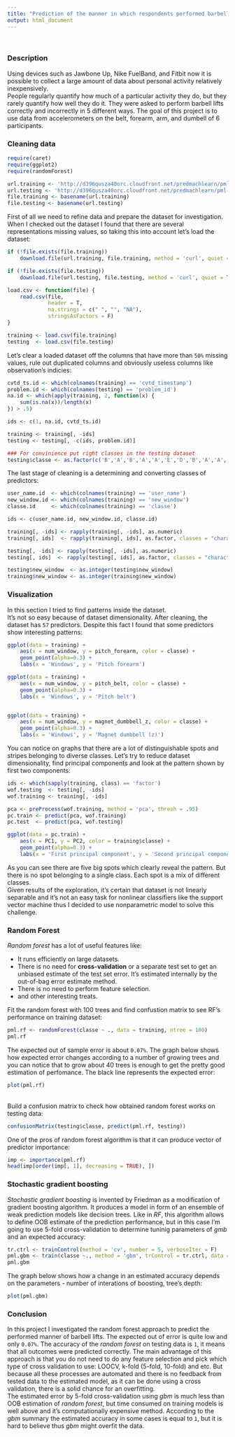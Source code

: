 ```yaml
---
title: "Prediction of the manner in which respondents performed barbell lifts"
output: html_document
---
```

<br/>

### Description

Using devices such as Jawbone Up, Nike FuelBand, and Fitbit now it is possible to collect a large amount of data about personal activity relatively inexpensively. <br/>
People regularly quantify how much of a particular activity they do, but they rarely quantify how well they do it. They were asked to perform barbell lifts correctly and incorrectly in 5 different ways. The goal of this project is to use data from accelerometers on the belt, forearm, arm, and dumbell of 6 participants.

### Cleaning data

```r
require(caret)
require(ggplot2)
require(randomForest)

url.training <- 'http://d396qusza40orc.cloudfront.net/predmachlearn/pml-training.csv'
url.testing <- 'http://d396qusza40orc.cloudfront.net/predmachlearn/pml-testing.csv'
file.training <- basename(url.training)
file.testing <- basename(url.testing)
```

First of all we need to refine data and prepare the dataset for investigation. <br />When I checked out the dataset I found that there are several representations missing values, so taking this into account let's load the dataset:

```r
if (!file.exists(file.training))
    download.file(url.training, file.training, method = 'curl', quiet = T)

if (!file.exists(file.testing))
    download.file(url.testing, file.testing, method = 'curl', quiet = T)

load.csv <- function(file) {
    read.csv(file, 
             header = T,
             na.strings = c(" ", "", "NA"),
             stringsAsFactors = F)
}

training <- load.csv(file.training)
testing  <- load.csv(file.testing)

```

Let's clear a loaded dataset off the columns that have more than `50%` missing values, rule out duplicated columns and obviously useless columns like observation's indicies:

```r
cvtd_ts.id <- which(colnames(training) == 'cvtd_timestamp')
problem.id <- which(colnames(testing) == 'problem_id')
na.id <- which(apply(training, 2, function(x) {
    sum(is.na(x))/length(x)
}) > .5)

ids <- c(1, na.id, cvtd_ts.id)

training <- training[, -ids]
testing <- testing[, -c(ids, problem.id)]
```

```r
### For convinience put right classes in the testing dataset
testing$classe <- as.factor(c('B','A','B','A','A','E','D','B','A','A','B','C','B','A','E','E','A','B','B','B'))
```

The last stage of cleaning is a determining and converting classes of predictors:

```r
user_name.id  <- which(colnames(training) == 'user_name')
new_window.id <- which(colnames(training) == 'new_window')
classe.id     <- which(colnames(training) == 'classe')

ids <- c(user_name.id, new_window.id, classe.id)

training[, -ids] <- rapply(training[, -ids], as.numeric)
training[, ids]  <- rapply(training[, ids], as.factor, classes = "character", how = "replace")

testing[, -ids] <- rapply(testing[, -ids], as.numeric)
testing[, ids]  <- rapply(testing[, ids], as.factor, classes = "character", how = "replace")

testing$new_window  <- as.integer(testing$new_window)
training$new_window <- as.integer(training$new_window)
```

### Visualization

In this section I tried to find patterns inside the dataset.<br/> It's not so easy because of dataset dimensionality. After cleaning, the dataset has `57` predictors. Despite this fact I found that some predictors show interesting patterns:

```r
ggplot(data = training) + 
    aes(x = num_window, y = pitch_forearm, color = classe) +
    geom_point(alpha=0.3) + 
    labs(x = 'Windows', y = 'Pitch forearm')

ggplot(data = training) + 
    aes(x = num_window, y = pitch_belt, color = classe) +
    geom_point(alpha=0.3) +
    labs(x = 'Windows', y = 'Pitch belt')


ggplot(data = training) + 
    aes(x = num_window, y = magnet_dumbbell_z, color = classe) +
    geom_point(alpha=0.3) + 
    labs(x = 'Windows', y = 'Magnet dumbbell (z)')
```

You can notice on graphs that there are a lot of distinguishable spots and stripes belonging to diverse classes. Let's try to reduce dataset dimensionality, find principal components and look at the pattern shown by first two components:

```r
ids <- which(sapply(training, class) == 'factor')
wof.testing  <- testing[, -ids]
wof.training <- training[, -ids]

pca <- preProcess(wof.training, method = 'pca', thresh = .95)
pc.train <- predict(pca, wof.training)
pc.test  <- predict(pca, wof.testing)

ggplot(data = pc.train) + 
    aes(x = PC1, y = PC2, color = training$classe) +
    geom_point(alpha=0.3) +
    labs(x = 'First principal component', y = 'Second principal component')
```

As you can see there are five big spots which clearly reveal the pattern. But there is no spot belonging to a single class. Each spot is a mix of different classes. <br/> Given results of the exploration, it's certain that dataset is not linearly separable and it's not an easy task for nonlinear classifiers like the support vector machine thus I decided to use nonparametric model to solve this challenge.

### Random Forest

_Random forest_ has a lot of useful features like:

- It runs efficiently on large datasets.
- There is no need for **cross-validation** or a separate test set to get an unbiased estimate of the test set error. It's estimated internally by the out-of-bag error estimate method.
- There is no need to perform feature selection.
- and other interesting treats.
<br/>

Fit the random forest with 100 trees and find confustion matrix to see RF's performance on training dataset:

```r
pml.rf <- randomForest(classe ~ ., data = training, ntree = 100)
pml.rf
```

The expected out of sample error is about `0.07%`. The graph below shows how expected error changes according to a number of growing trees and you can notice that to grow about 40 trees is enough to get the pretty good estimation of perfomance. The black line represents the expected error:

```r
plot(pml.rf)
```

<br/>Build a confusion matrix to check how obtained random forest works on testing data:

```r
confusionMatrix(testing$classe, predict(pml.rf, testing))
```

One of the pros of random forest algorithm is that it can produce vector of predictor importance:

```r
imp <- importance(pml.rf)
head(imp[order(imp[, 1], decreasing = TRUE), ])
```

### Stochastic gradient boosting

_Stochastic gradient boosting_ is invented by Friedman as a modification of gradient boosting algorithm. It produces a model in form of an ensemble of weak prediction models like decision trees. Like in _RF_, this algorithm allows to define OOB estimate of the prediction performance, but in this case I'm going to use 5-fold cross-validation to determine tuninig parameters of _gmb_ and an expected accuracy:

```r
tr.ctrl <- trainControl(method = 'cv', number = 5, verboseIter = F)
pml.gbm <- train(classe ~., method = 'gbm', trControl = tr.ctrl, data = training, verbose = F)
pml.gbm
```

The graph below shows how a change in an estimated accuracy depends on the parameters - number of interations of boosting, tree's depth:

```r
plot(pml.gbm)
```

### Conclusion

In this project I investigated the random forest approach to predict the performed manner of barbell lifts. The expected out of error is quite low and only `0.07%`. The accuracy of the _random forest_ on testing data is `1`, it means that all outcomes were predicted correctly. The main advantage of this approach is that you do not need to do any feature selection and pick which type of cross validation to use: LOOCV, k-fold (5-fold, 10-fold) and etc. But because all these processes are automated and there is no feedback from tested data to the estimated model, as it can be done using a cross validation, there is a solid chance for an overfitting.<br/>
The estimated error by 5-fold cross-validation using _gbm_ is much less than OOB estimation of _random forest_, but time consumed on training models is well above and it's computationally expensive method. According to the _gbm_ summary the estimated accuracy in some cases is equal to `1`, but it is hard to believe thus _gbm_ might overfit the data.

